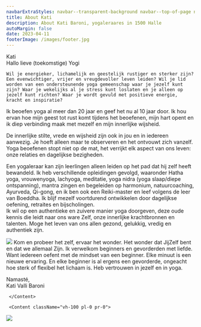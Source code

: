 ```yaml
---
navbarExtraStyles: navbar--transparent-background navbar--top-of-page navbar--dark
title: About Kati
description: About Kati Baroni, yogaleraares in 1500 Halle
autoMargin: false
date: 2023-04-11
footerImage: /images/footer.jpg
---
```

<Section>  
  <ContentWithBackground src="/images/kati/kati1.jpg" className="vh-100 w-100">

  <SectionFooter className="text--light">
      Kati
    </SectionFooter>
  </ContentWithBackground>
  
</Section>

<Section className="section--auto-margin pb-5" >  
  <Content className="vh-100 w-50">
    Hallo lieve (toekomstige) Yogi
    
    Wil je energieker, lichamelijk en geestelijk rustiger en sterker zijn? Een evenwichtiger, vrijer en vreugdevoller leven leiden? Wil je lid worden van een ondersteunende yoga gemeenschap waar je jezelf kunt zijn? Waar je wekelijks al je stress kunt loslaten en je alleen op jezelf kunt richten? Waar je wordt gevuld met positieve energie, kracht en inspiratie?

Ik beoefen yoga al meer dan 20 jaar en geef het nu al 10 jaar door. Ik hou ervan hoe mijn geest tot rust komt tijdens het beoefenen, mijn hart opent en ik diep verbinding maak met mezelf en mijn innerlijke wijsheid.

De innerlijke stilte, vrede en wijsheid zijn ook in jou en in iedereen aanwezig. Je hoeft alleen maar te observeren en het ontvouwt zich vanzelf. Yoga beoefenen stopt niet op de mat, het verrijkt elk aspect van ons leven: onze relaties en dagelijkse bezigheden. 

Een yogaleraar kan zijn leerlingen alleen leiden op het pad dat hij zelf heeft bewandeld. Ik heb verschillende opleidingen gevolgd, waaronder Hatha yoga, vrouwenyoga, lachyoga, meditatie, yoga nidra (yoga slaap/diepe ontspanning), mantra zingen en begeleiden op harmonium, natuurcoaching, Ayurveda, Qi-gong, en ik ben ook een Reiki-master en leef volgens de leer van Boeddha. Ik blijf mezelf voortdurend ontwikkelen door dagelijkse oefening, retraites en bijscholingen.  
Ik wil op een authentieke en zuivere manier yoga doorgeven, deze oude kennis die leidt naar ons ware Zelf, onze innerlijke krachtbronnen en talenten. Moge het leven van ons allen gezond, gelukkig, vredig en authentiek zijn.



  </Content>
  
  <Content className="vh-100 pl-0 pr-0">
  <Image src="/images/kati/kati2.jpg"/>
  </Content>
  
  

  <Content className="vh-100">
  Kom en probeer het zelf, ervaar het wonder. Het wonder dat JijZelf bent en dat we allemaal Zijn. Ik verwelkom beginners en gevorderden met liefde. Want iedereen oefent met de mindset van een beginner. Elke minuut is een nieuwe ervaring. En elke beginner is al ergens een gevorderde, ongeacht hoe sterk of flexibel het lichaam is. Heb vertrouwen in jezelf en in yoga. 

Namasté,  
Kati Valli Baroni

     </Content>

     <Content className="vh-100 pl-0 pr-0">
  <Image src="/images/kati/kati3.jpg" />
  </Content>
  
</Section>

